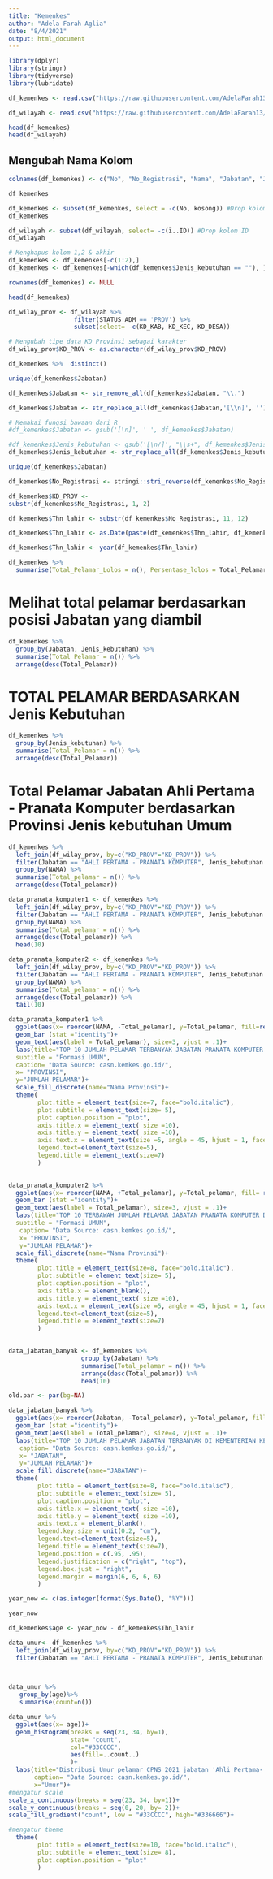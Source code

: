 ---
title: "Kemenkes"
author: "Adela Farah Aglia"
date: "8/4/2021"
output: html_document
---

```{r Mengimport library}
library(dplyr)
library(stringr)
library(tidyverse)
library(lubridate)
```


```{r Import data}
df_kemenkes <- read.csv("https://raw.githubusercontent.com/AdelaFarah13/Cpns_2021/main/Data/PELAMAR_CPNS_Kemenkes.csv", sep=";")

df_wilayah <- read.csv("https://raw.githubusercontent.com/AdelaFarah13/Cpns_2021/main/Data/kode_wilayah.csv", sep=";")

```

```{r Melihat data}
head(df_kemenkes)
head(df_wilayah)

```
## Mengubah Nama Kolom
```{r mengubah nama kolom df_kemenkes}

colnames(df_kemenkes) <- c("No", "No_Registrasi", "Nama", "Jabatan", "Jenis_kebutuhan","kosong")

df_kemenkes
```
```{r Drop Kolom}
df_kemenkes <- subset(df_kemenkes, select = -c(No, kosong)) #Drop kolom no dan kosong
df_kemenkes

df_wilayah <- subset(df_wilayah, select= -c(ï..ID)) #Drop kolom ID
df_wilayah
```
```{r Drop Row}
# Menghapus kolom 1,2 & akhir
df_kemenkes <- df_kemenkes[-c(1:2),]
df_kemenkes <- df_kemenkes[-which(df_kemenkes$Jenis_kebutuhan == ""), ]

rownames(df_kemenkes) <- NULL

head(df_kemenkes)

```

```{r Membuat dataframe baru khusus kode Provinsi}
df_wilay_prov <- df_wilayah %>%
                  filter(STATUS_ADM == 'PROV') %>%
                  subset(select= -c(KD_KAB, KD_KEC, KD_DESA))

# Mengubah tipe data KD Provinsi sebagai karakter
df_wilay_prov$KD_PROV <- as.character(df_wilay_prov$KD_PROV)
```


```{r Mengecek data yang duplikat}

df_kemenkes %>%  distinct()
```

```{r Melihat nilai Unique dari kolom Jabatan}
unique(df_kemenkes$Jabatan)
```

```{r Menghilangkan (.) dan (\n) dari kolom jabatan}

df_kemenkes$Jabatan <- str_remove_all(df_kemenkes$Jabatan, "\\.")

df_kemenkes$Jabatan <- str_replace_all(df_kemenkes$Jabatan,'[\\n]', '')

# Memakai fungsi bawaan dari R
#df_kemenkes$Jabatan <- gsub('[\n]', ' ', df_kemenkes$Jabatan)
```
```{r}
#df_kemenkes$Jenis_kebutuhan <- gsub('[\n/]', "\\s+", df_kemenkes$Jenis_kebutuhan)
df_kemenkes$Jenis_kebutuhan <- str_replace_all(df_kemenkes$Jenis_kebutuhan, '[\n/]', ' ')
```


```{r}
unique(df_kemenkes$Jabatan)
```
```{r Memanipulasi nomor registrasi}
df_kemenkes$No_Registrasi <- stringi::stri_reverse(df_kemenkes$No_Registrasi)
```

```{r Mengambil 2 nilai awal nomor_registrasi}
df_kemenkes$KD_PROV <-
substr(df_kemenkes$No_Registrasi, 1, 2)

```

```{r Mebuat kolom Tahun}

df_kemenkes$Thn_lahir <- substr(df_kemenkes$No_Registrasi, 11, 12)

df_kemenkes$Thn_lahir <- as.Date(paste(df_kemenkes$Thn_lahir, df_kemenkes$Thn_lahir, sep= ""), format="%y")

df_kemenkes$Thn_lahir <- year(df_kemenkes$Thn_lahir)

```


```{r Total seluruh peserta lolos administrasi}
df_kemenkes %>% 
  summarise(Total_Pelamar_Lolos = n(), Persentase_lolos = Total_Pelamar_Lolos/46822*100) 
```
# Melihat total pelamar berdasarkan posisi Jabatan yang diambil
```{r}
df_kemenkes %>% 
  group_by(Jabatan, Jenis_kebutuhan) %>%
  summarise(Total_Pelamar = n()) %>%
  arrange(desc(Total_Pelamar))
```
# TOTAL PELAMAR BERDASARKAN Jenis Kebutuhan
```{r}
df_kemenkes %>% 
  group_by(Jenis_kebutuhan) %>%
  summarise(Total_Pelamar = n()) %>%
  arrange(desc(Total_Pelamar))
```


# Total Pelamar Jabatan Ahli Pertama - Pranata Komputer berdasarkan Provinsi Jenis kebutuhan Umum
```{r}
df_kemenkes %>%
  left_join(df_wilay_prov, by=c("KD_PROV"="KD_PROV")) %>%
  filter(Jabatan == "AHLI PERTAMA - PRANATA KOMPUTER", Jenis_kebutuhan =="UMUM") %>%
  group_by(NAMA) %>%
  summarise(Total_pelamar = n()) %>%
  arrange(desc(Total_pelamar))

```

```{r Membuat data baru}
data_pranata_komputer1 <- df_kemenkes %>%
  left_join(df_wilay_prov, by=c("KD_PROV"="KD_PROV")) %>%
  filter(Jabatan == "AHLI PERTAMA - PRANATA KOMPUTER", Jenis_kebutuhan =="UMUM") %>%
  group_by(NAMA) %>%
  summarise(Total_pelamar = n()) %>%
  arrange(desc(Total_pelamar)) %>%
  head(10)

data_pranata_komputer2 <- df_kemenkes %>%
  left_join(df_wilay_prov, by=c("KD_PROV"="KD_PROV")) %>%
  filter(Jabatan == "AHLI PERTAMA - PRANATA KOMPUTER", Jenis_kebutuhan =="UMUM") %>%
  group_by(NAMA) %>%
  summarise(Total_pelamar = n()) %>%
  arrange(desc(Total_pelamar)) %>%
  tail(10)
```

```{r Pelamar terbanyak & tersedikit untuk pranata komputer di INDONESIA}

data_pranata_komputer1 %>% 
  ggplot(aes(x= reorder(NAMA, -Total_pelamar), y=Total_pelamar, fill=reorder(NAMA, -Total_pelamar)))+
  geom_bar (stat ="identity")+
  geom_text(aes(label = Total_pelamar), size=3, vjust = .1)+
  labs(title="TOP 10 JUMLAH PELAMAR TERBANYAK JABATAN PRANATA KOMPUTER DI KEMENTERIAN KESEHATAN PADA SELEKSI CPNS 2021 ", 
  subtitle = "Formasi UMUM",
  caption= "Data Source: casn.kemkes.go.id/",
  x= "PROVINSI", 
  y="JUMLAH PELAMAR")+
  scale_fill_discrete(name="Nama Provinsi")+
  theme(
        plot.title = element_text(size=7, face="bold.italic"),
        plot.subtitle = element_text(size= 5),
        plot.caption.position = "plot",
        axis.title.x = element_text( size =10),
        axis.title.y = element_text( size =10),
        axis.text.x = element_text(size =5, angle = 45, hjust = 1, face = "bold"),
        legend.text=element_text(size=5),
        legend.title = element_text(size=7)
        )
  

data_pranata_komputer2 %>% 
  ggplot(aes(x= reorder(NAMA, +Total_pelamar), y=Total_pelamar, fill= reorder(NAMA, +Total_pelamar)))+
  geom_bar (stat ="identity")+
  geom_text(aes(label = Total_pelamar), size=3, vjust = .1)+
  labs(title="TOP 10 TERBAWAH JUMLAH PELAMAR JABATAN PRANATA KOMPUTER DI KEMENTERIAN KESEHATAN PADA SELEKSI CPNS 2021 ", 
  subtitle = "Formasi UMUM",
   caption= "Data Source: casn.kemkes.go.id/",
   x= "PROVINSI", 
   y="JUMLAH PELAMAR")+
  scale_fill_discrete(name="Nama Provinsi")+
  theme(
        plot.title = element_text(size=8, face="bold.italic"),
        plot.subtitle = element_text(size= 5),
        plot.caption.position = "plot",
        axis.title.x = element_blank(),
        axis.title.y = element_text( size =10),
        axis.text.x = element_text(size =5, angle = 45, hjust = 1, face = "bold"),
        legend.text=element_text(size=5),
        legend.title = element_text(size=7)
        )
  
```

```{r Visualisasi Jabatan Terbanyak}
data_jabatan_banyak <- df_kemenkes %>% 
                    group_by(Jabatan) %>%
                    summarise(Total_pelamar = n()) %>%
                    arrange(desc(Total_pelamar)) %>%
                    head(10)

old.par <- par(bg=NA)

data_jabatan_banyak %>% 
  ggplot(aes(x= reorder(Jabatan, -Total_pelamar), y=Total_pelamar, fill= reorder(Jabatan, -Total_pelamar)))+
  geom_bar (stat ="identity")+
  geom_text(aes(label = Total_pelamar), size=4, vjust = .1)+
  labs(title="TOP 10 JUMLAH PELAMAR JABATAN TERBANYAK DI KEMENTERIAN KESEHATAN PADA SELEKSI CPNS 2021 ", subtitle = "Formasi UMUM",
   caption= "Data Source: casn.kemkes.go.id/",
   x= "JABATAN", 
   y="JUMLAH PELAMAR")+
  scale_fill_discrete(name="JABATAN")+
  theme(
        plot.title = element_text(size=8, face="bold.italic"),
        plot.subtitle = element_text(size= 5),
        plot.caption.position = "plot",
        axis.title.x = element_text( size =10),
        axis.title.y = element_text( size =10),
        axis.text.x = element_blank(),
        legend.key.size = unit(0.2, "cm"),
        legend.text=element_text(size=5),
        legend.title = element_text(size=7),
        legend.position = c(.95, .95),
        legend.justification = c("right", "top"),
        legend.box.just = "right",
        legend.margin = margin(6, 6, 6, 6)
        )
```

```{r}
year_now <- c(as.integer(format(Sys.Date(), "%Y")))

year_now
```

```{r umur peserta}
df_kemenkes$age <- year_now - df_kemenkes$Thn_lahir
```



```{r}
data_umur<- df_kemenkes %>%
  left_join(df_wilay_prov, by=c("KD_PROV"="KD_PROV")) %>%
  filter(Jabatan == "AHLI PERTAMA - PRANATA KOMPUTER", Jenis_kebutuhan =="UMUM", NAMA == "SUMATERA SELATAN")
  


data_umur %>%
   group_by(age)%>%
   summarise(count=n())
```

```{r}
data_umur %>%
  ggplot(aes(x= age))+
  geom_histogram(breaks = seq(23, 34, by=1),
                 stat= "count",
                 col="#33CCCC",
                 aes(fill=..count..)
                 )+
  labs(title="Distribusi Umur pelamar CPNS 2021 jabatan 'Ahli Pertama- Pranata Komputer' di SUMSEL",         subtitle = "Formasi UMUM - Kementerian Kesehatan",
       caption= "Data Source: casn.kemkes.go.id/",
       x="Umur")+
#mengatur scale
scale_x_continuous(breaks = seq(23, 34, by=1))+
scale_y_continuous(breaks = seq(0, 20, by= 2))+
scale_fill_gradient("count", low = "#33CCCC", high="#336666")+

#mengatur theme
  theme(
        plot.title = element_text(size=10, face="bold.italic"),
        plot.subtitle = element_text(size= 8),
        plot.caption.position = "plot"
        )

```
